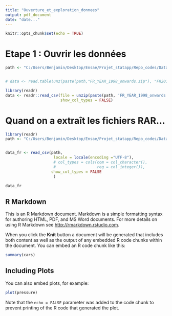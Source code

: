 ```yaml
---
title: "Ouverture_et_exploration_donnees"
output: pdf_document
date: "date..."
---
```


```r
knitr::opts_chunk$set(echo = TRUE)
```
# Etape 1 : Ouvrir les données

```r
path <- "C:/Users/Benjamin/Desktop/Ensae/Projet_statapp/Repo_codes/Data/YearlyFiles_1998_2018"


# data <- read.table(unz(paste(path,"FR_YEAR_1998_onwards.zip"), "FR2018_y.csv"), nrows=10, header=T, quote="\"", sep=",")

library(readr)
data <- readr::read_csv(file = unzip(paste(path, 'FR_YEAR_1998_onwards.zip', sep="/"), "FR2018_y.csv"),
                        show_col_types = FALSE)


```


# Quand on a extraît les fichiers RAR...

```r
library(readr)
path <- "C:/Users/Benjamin/Desktop/Ensae/Projet_statapp/Repo_codes/Data/YearlyFiles_1998_2018/FR2015_y.csv"


data_fr <- read_csv(path, 
                     locale = locale(encoding ="UTF-8"),
                     # col_types = cols(com = col_character(),
                     #                  reg = col_integer()),
                    show_col_types = FALSE
                     )

data_fr

```


## R Markdown

This is an R Markdown document. Markdown is a simple formatting syntax for authoring HTML, PDF, and MS Word documents. For more details on using R Markdown see <http://rmarkdown.rstudio.com>.

When you click the **Knit** button a document will be generated that includes both content as well as the output of any embedded R code chunks within the document. You can embed an R code chunk like this:

```r
summary(cars)
```

## Including Plots

You can also embed plots, for example:

```r
plot(pressure)
```

Note that the `echo = FALSE` parameter was added to the code chunk to prevent printing of the R code that generated the plot.
